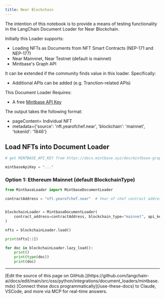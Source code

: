 ```yaml
---
title: Near Blockchain
---
```


The intention of this notebook is to provide a means of testing functionality in the LangChain Document Loader for Near Blockchain.

Initially this Loader supports:

* Loading NFTs as Documents from NFT Smart Contracts (NEP-171 and NEP-177)
* Near Mainnnet, Near Testnet (default is mainnet)
* Mintbase's Graph API

It can be extended if the community finds value in this loader.  Specifically:

* Additional APIs can be added (e.g. Tranction-related APIs)

This Document Loader Requires:

* A free [Mintbase API Key](https://docs.mintbase.xyz/dev/mintbase-graph/)

The output takes the following format:

* pageContent= Individual NFT
* metadata=\{'source': 'nft.yearofchef.near', 'blockchain': 'mainnet', 'tokenId': '1846'\}

## Load NFTs into Document Loader

```python
# get MINTBASE_API_KEY from https://docs.mintbase.xyz/dev/mintbase-graph/

mintbaseApiKey = "..."
```

### Option 1: Ethereum Mainnet (default BlockchainType)

```python
from MintbaseLoader import MintbaseDocumentLoader

contractAddress = "nft.yearofchef.near"  # Year of chef contract address


blockchainLoader = MintbaseDocumentLoader(
    contract_address=contractAddress, blockchain_type="mainnet", api_key="omni-site"
)

nfts = blockchainLoader.load()

print(nfts[:1])

for doc in blockchainLoader.lazy_load():
    print()
    print(type(doc))
    print(doc)
```

---

<Callout icon="pen-to-square" iconType="regular">
    [Edit the source of this page on GitHub.](https://github.com/langchain-ai/docs/edit/main/src/oss/python/integrations/document_loaders/mintbase.mdx)
</Callout>
<Tip icon="terminal" iconType="regular">
    [Connect these docs programmatically](/use-these-docs) to Claude, VSCode, and more via MCP for    real-time answers.
</Tip>
